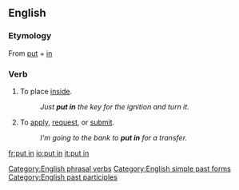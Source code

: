 ==English==

===Etymology===
From [[put]] + [[in]]

===Verb===
{{en-verb|inf=to [[put]] [[in]]|puts in|putting in|put in}}
# {{transitive}}To place [[inside]].
#: ''Just '''put in''' the key for the ignition and turn it.''
# {{intransitive}}To [[apply]], [[request]], or [[submit]].
#: ''I'm going to the bank to '''put in''' for a transfer.''


[[Category:English phrasal verbs]]
[[Category:English simple past forms]]
[[Category:English past participles]]

[[fr:put in]]
[[io:put in]]
[[it:put in]]
